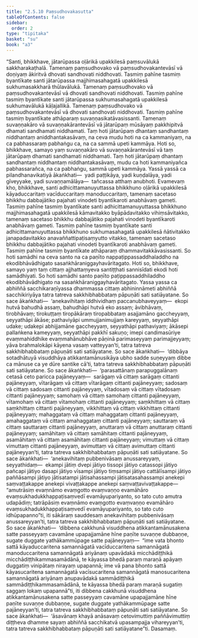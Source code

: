 ```yaml
---
title: "2.5.10 Paṃsudhovakasutta"
tableOfContents: false
sidebar:
  order: 2
type: "tipitaka"
basket: "su"
book: "a3"
---
```



<DynamicBreadcrumb />

<Division number="102" book="a3" bookNo="15" page="255">

<Paragraph number="854" book="a3">
“Santi, bhikkhave, jātarūpassa oḷārikā upakkilesā paṃsuvālukā sakkharakaṭhalā. Tamenaṃ paṃsudhovako vā paṃsudhovakantevāsī vā doṇiyaṃ ākiritvā dhovati sandhovati niddhovati. Tasmiṃ pahīne tasmiṃ byantīkate santi jātarūpassa majjhimasahagatā upakkilesā sukhumasakkharā thūlavālukā. Tamenaṃ paṃsudhovako vā paṃsudhovakantevāsī vā dhovati sandhovati niddhovati. Tasmiṃ pahīne tasmiṃ byantīkate santi jātarūpassa sukhumasahagatā upakkilesā sukhumavālukā kāḷajallikā. Tamenaṃ paṃsudhovako vā paṃsudhovakantevāsī vā dhovati sandhovati niddhovati. Tasmiṃ pahīne tasmiṃ byantīkate athāparaṃ suvaṇṇasikatāvasissanti. Tamenaṃ suvaṇṇakāro vā suvaṇṇakārantevāsī vā jātarūpaṃ mūsāyaṃ pakkhipitvā dhamati sandhamati niddhamati. Taṃ hoti jātarūpaṃ dhantaṃ sandhantaṃ niddhantaṃ aniddhantakasāvaṃ, na ceva mudu hoti na ca kammaniyaṃ, na ca pabhassaraṃ pabhaṅgu ca, na ca sammā upeti kammāya. Hoti so, bhikkhave, samayo yaṃ suvaṇṇakāro vā suvaṇṇakārantevāsī vā taṃ jātarūpaṃ dhamati sandhamati niddhamati. Taṃ hoti jātarūpaṃ dhantaṃ sandhantaṃ niddhantaṃ niddhantakasāvaṃ, mudu ca hoti kammaniyañca pabhassarañca, na ca pabhaṅgu, sammā upeti kammāya. Yassā yassā ca pilandhanavikatiyā ākaṅkhati—  yadi paṭṭikāya, yadi kuṇḍalāya, yadi gīveyyake, yadi suvaṇṇamālāya—  tañcassa atthaṃ anubhoti.
</Paragraph>

<Paragraph number="855" book="a3">
Evamevaṃ kho, bhikkhave, santi adhicittamanuyuttassa bhikkhuno oḷārikā upakkilesā kāyaduccaritaṃ vacīduccaritaṃ manoduccaritaṃ, tamenaṃ sacetaso bhikkhu dabbajātiko pajahati vinodeti byantīkaroti anabhāvaṃ gameti. Tasmiṃ pahīne tasmiṃ byantīkate santi adhicittamanuyuttassa bhikkhuno majjhimasahagatā upakkilesā kāmavitakko byāpādavitakko vihiṃsāvitakko, tamenaṃ sacetaso bhikkhu dabbajātiko pajahati vinodeti byantīkaroti anabhāvaṃ gameti. Tasmiṃ pahīne tasmiṃ byantīkate santi adhicittamanuyuttassa bhikkhuno sukhumasahagatā upakkilesā ñātivitakko janapadavitakko anavaññattipaṭisaṃyutto vitakko, tamenaṃ sacetaso bhikkhu dabbajātiko pajahati vinodeti byantīkaroti anabhāvaṃ gameti. Tasmiṃ pahīne tasmiṃ byantīkate athāparaṃ dhammavitakkāvasissanti. So hoti samādhi na ceva santo na ca paṇīto nappaṭippassaddhaladdho na ekodibhāvādhigato sasaṅkhāraniggayhavāritagato. Hoti so, bhikkhave, samayo yaṃ taṃ cittaṃ ajjhattaṃyeva santiṭṭhati sannisīdati ekodi hoti samādhiyati. So hoti samādhi santo paṇīto paṭippassaddhiladdho ekodibhāvādhigato na sasaṅkhāraniggayhavāritagato. Yassa yassa ca abhiññā sacchikaraṇīyassa dhammassa cittaṃ abhininnāmeti abhiññā sacchikiriyāya tatra tatreva sakkhibhabbataṃ pāpuṇāti sati satiāyatane.
</Paragraph>

<Paragraph number="856" book="a3">
So sace ākaṅkhati—  ‘anekavihitaṃ iddhividhaṃ paccanubhaveyyaṃ—  ekopi hutvā bahudhā assaṃ, bahudhāpi hutvā eko assaṃ; āvibhāvaṃ, tirobhāvaṃ; tirokuṭṭaṃ tiropākāraṃ tiropabbataṃ asajjamāno gaccheyyaṃ, seyyathāpi ākāse; pathaviyāpi ummujjanimujjaṃ kareyyaṃ, seyyathāpi udake; udakepi abhijjamāne gaccheyyaṃ, seyyathāpi pathaviyaṃ; ākāsepi pallaṅkena kameyyaṃ, seyyathāpi pakkhī sakuṇo; imepi candimasūriye evaṃmahiddhike evaṃmahānubhāve pāṇinā parimaseyyaṃ parimajjeyyaṃ; yāva brahmalokāpi kāyena vasaṃ vatteyyan’ti, tatra tatreva sakkhibhabbataṃ pāpuṇāti sati satiāyatane.
</Paragraph>

<Paragraph number="857" book="a3">
So sace ākaṅkhati—  ‘dibbāya sotadhātuyā visuddhāya atikkantamānusikāya ubho sadde suṇeyyaṃ dibbe ca mānuse ca ye dūre santike cā’ti, tatra tatreva sakkhibhabbataṃ pāpuṇāti sati satiāyatane.
</Paragraph>

<Paragraph number="858" book="a3">
So sace ākaṅkhati—  ‘parasattānaṃ parapuggalānaṃ cetasā ceto paricca pajāneyyaṃ—  sarāgaṃ vā cittaṃ sarāgaṃ cittanti pajāneyyaṃ, vītarāgaṃ vā cittaṃ vītarāgaṃ cittanti pajāneyyaṃ; sadosaṃ vā cittaṃ sadosaṃ cittanti pajāneyyaṃ, vītadosaṃ vā cittaṃ vītadosaṃ cittanti pajāneyyaṃ; samohaṃ vā cittaṃ samohaṃ cittanti pajāneyyaṃ, vītamohaṃ vā cittaṃ vītamohaṃ cittanti pajāneyyaṃ; saṃkhittaṃ vā cittaṃ saṃkhittaṃ cittanti pajāneyyaṃ, vikkhittaṃ vā cittaṃ vikkhittaṃ cittanti pajāneyyaṃ; mahaggataṃ vā cittaṃ mahaggataṃ cittanti pajāneyyaṃ, amahaggataṃ vā cittaṃ amahaggataṃ cittanti pajāneyyaṃ; sauttaraṃ vā cittaṃ sauttaraṃ cittanti pajāneyyaṃ, anuttaraṃ vā cittaṃ anuttaraṃ cittanti pajāneyyaṃ; samāhitaṃ vā cittaṃ samāhitaṃ cittanti pajāneyyaṃ, asamāhitaṃ vā cittaṃ asamāhitaṃ cittanti pajāneyyaṃ; vimuttaṃ vā cittaṃ vimuttaṃ cittanti pajāneyyaṃ, avimuttaṃ vā cittaṃ avimuttaṃ cittanti pajāneyyan’ti, tatra tatreva sakkhibhabbataṃ pāpuṇāti sati satiāyatane.
</Paragraph>

<Paragraph number="859" book="a3">
So sace ākaṅkhati—  ‘anekavihitaṃ pubbenivāsaṃ anussareyyaṃ, seyyathidaṃ—  ekampi jātiṃ dvepi jātiyo tissopi jātiyo catassopi jātiyo pañcapi jātiyo dasapi jātiyo vīsampi jātiyo tiṃsampi jātiyo cattālīsampi jātiyo paññāsampi jātiyo jātisatampi jātisahassampi jātisatasahassampi anekepi saṃvaṭṭakappe anekepi vivaṭṭakappe anekepi saṃvaṭṭavivaṭṭakappe—  “amutrāsiṃ evaṃnāmo evaṃgotto evaṃvaṇṇo evamāhāro evaṃsukhadukkhappaṭisaṃvedī evamāyupariyanto, so tato cuto amutra udapādiṃ; tatrāpāsiṃ evaṃnāmo evaṃgotto evaṃvaṇṇo evamāhāro evaṃsukhadukkhappaṭisaṃvedī evamāyupariyanto, so tato cuto idhūpapanno”ti, iti sākāraṃ sauddesaṃ anekavihitaṃ pubbenivāsaṃ anussareyyan’ti, tatra tatreva sakkhibhabbataṃ pāpuṇāti sati satiāyatane.
</Paragraph>

<Paragraph number="860" book="a3">
So sace ākaṅkhati—  ‘dibbena cakkhunā visuddhena atikkantamānusakena satte passeyyaṃ cavamāne upapajjamāne hīne paṇīte suvaṇṇe dubbaṇṇe, sugate duggate yathākammūpage satte pajāneyyaṃ—  “ime vata bhonto sattā kāyaduccaritena samannāgatā vacīduccaritena samannāgatā manoduccaritena samannāgatā ariyānaṃ upavādakā micchādiṭṭhikā micchādiṭṭhikammasamādānā, te kāyassa bhedā paraṃ maraṇā apāyaṃ duggatiṃ vinipātaṃ nirayaṃ upapannā; ime vā pana bhonto sattā kāyasucaritena samannāgatā vacīsucaritena samannāgatā manosucaritena samannāgatā ariyānaṃ anupavādakā sammādiṭṭhikā sammādiṭṭhikammasamādānā, te kāyassa bhedā paraṃ maraṇā sugatiṃ saggaṃ lokaṃ upapannā”ti, iti dibbena cakkhunā visuddhena atikkantamānusakena satte passeyyaṃ cavamāne upapajjamāne hīne paṇīte suvaṇṇe dubbaṇṇe, sugate duggate yathākammūpage satte pajāneyyan’ti, tatra tatreva sakkhibhabbataṃ pāpuṇāti sati satiāyatane.
</Paragraph>

<Paragraph number="861" book="a3">
So sace ākaṅkhati—  ‘āsavānaṃ khayā anāsavaṃ cetovimuttiṃ paññāvimuttiṃ diṭṭheva dhamme sayaṃ abhiññā sacchikatvā upasampajja vihareyyan’ti, tatra tatreva sakkhibhabbataṃ pāpuṇāti sati satiāyatane”ti.

</Paragraph>
</Division>

<Paragraph number="862" type="center" book="a3">
Dasamaṃ.
</Paragraph>